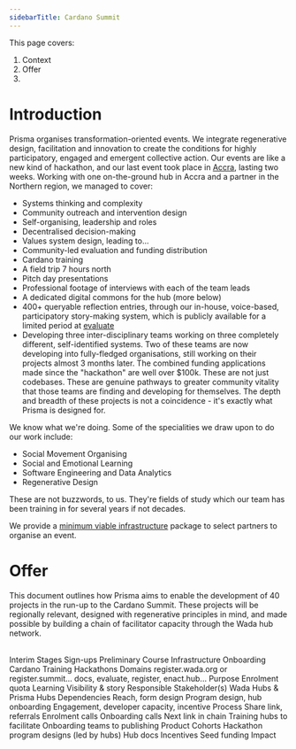 ```yaml
---
sidebarTitle: Cardano Summit
---
```



This page covers:

1. Context 
2. Offer
3. 

# Introduction
Prisma organises transformation-oriented events. We integrate regenerative design, facilitation and innovation to create the conditions for highly participatory, engaged and emergent <span className="text-prisma-b">collective action</span>. Our events are like <span className="text-prisma-b">a new kind of hackathon</span>, and our last event took place in [Accra](/events/accra), lasting two weeks. Working with one on-the-ground hub in Accra and a partner in the Northern region, we managed to cover:

- Systems thinking and complexity
- Community outreach and intervention design
- Self-organising, leadership and roles
- Decentralised decision-making
- Values system design, leading to...
- Community-led evaluation and funding distribution
- Cardano training
- A field trip 7 hours north
- Pitch day presentations
- Professional footage of interviews with each of the team leads
- A dedicated digital commons for the hub (more below)
- 400+ queryable reflection entries, through our in-house, voice-based, participatory story-making system, which is publicly available for a limited period at [evaluate](https://evaluate.prisma.events)
- Developing three inter-disciplinary teams working on three completely different, self-identified systems. Two of these teams are now developing into fully-fledged organisations, still working on their projects almost 3 months later. The combined funding applications made since the "hackathon" are well over $100k. These are not just codebases. These are genuine pathways to greater community vitality that those teams are finding and developing for themselves. The depth and breadth of these projects is not a coincidence - it's exactly what Prisma is designed for. 

We know what we're doing. Some of the specialities we draw upon to do our work include:

- Social Movement Organising
- Social and Emotional Learning
- Software Engineering and Data Analytics
- Regenerative Design

These are not buzzwords, to us. They're fields of study which our team has been training in for several years if not decades. 

We provide a [minimum viable infrastructure](/patterns/minimum-viable-infrastructure) package to select partners to organise an event.

# Offer
This document outlines how Prisma aims to enable the development of <span className="text-prisma-b">40 projects</span> in the run-up to the Cardano Summit. These projects will be regionally relevant, designed with regenerative principles in mind, and made possible by building a chain of facilitator capacity through the Wada hub network. 

<br/>

<Table>
  <thead>
    <Table.Tr>
      <Table.Th>Interim Stages</Table.Th>
      <Table.Th>Sign-ups</Table.Th>
      <Table.Th>Preliminary Course</Table.Th>
      <Table.Th>Infrastructure Onboarding</Table.Th>
      <Table.Th>Cardano Training</Table.Th>
      <Table.Th>Hackathons</Table.Th>
    </Table.Tr>
  </thead>
  <tbody>
    <Table.Tr>
      <Table.Td>Domains</Table.Td>
      <Table.Td>register.wada.org or register.summit...</Table.Td>
      <Table.Td></Table.Td>
      <Table.Td>docs, evaluate, register, enact.hub...</Table.Td>
      <Table.Td></Table.Td>
      <Table.Td></Table.Td>
    </Table.Tr>
    <Table.Tr>
      <Table.Td>Purpose</Table.Td>
      <Table.Td>Enrolment quota</Table.Td>
      <Table.Td>Learning</Table.Td>
      <Table.Td>Visibility & story</Table.Td>
      <Table.Td></Table.Td>
      <Table.Td></Table.Td>
    </Table.Tr>
    <Table.Tr>
      <Table.Td>Responsible Stakeholder(s)</Table.Td>
      <Table.Td>Wada</Table.Td>
      <Table.Td>Hubs & Prisma</Table.Td>
      <Table.Td>Hubs</Table.Td>
      <Table.Td></Table.Td>
      <Table.Td></Table.Td>
    </Table.Tr>
    <Table.Tr>
      <Table.Td>Dependencies</Table.Td>
      <Table.Td>Reach, form design</Table.Td>
      <Table.Td>Program design, hub onboarding</Table.Td>
      <Table.Td>Engagement, developer capacity, incentive</Table.Td>
      <Table.Td></Table.Td>
      <Table.Td></Table.Td>
    </Table.Tr>
    <Table.Tr>
      <Table.Td>Process</Table.Td>
      <Table.Td>Share link, referrals</Table.Td>
      <Table.Td>Enrolment calls</Table.Td>
      <Table.Td>Onboarding calls</Table.Td>
      <Table.Td></Table.Td>
      <Table.Td></Table.Td>
    </Table.Tr>
    <Table.Tr>
      <Table.Td>Next link in chain</Table.Td>
      <Table.Td></Table.Td>
      <Table.Td>Training hubs to facilitate</Table.Td>
      <Table.Td>Onboarding teams to publishing</Table.Td>
      <Table.Td></Table.Td>
      <Table.Td></Table.Td>
    </Table.Tr>
    <Table.Tr>
      <Table.Td>Product</Table.Td>
      <Table.Td>Cohorts</Table.Td>
      <Table.Td>Hackathon program designs (led by hubs)</Table.Td>
      <Table.Td>Hub docs</Table.Td>
      <Table.Td></Table.Td>
      <Table.Td></Table.Td>
    </Table.Tr>
    <Table.Tr>
      <Table.Td>Incentives</Table.Td>
      <Table.Td>Seed funding</Table.Td>
      <Table.Td>Impact</Table.Td>
      <Table.Td></Table.Td>
      <Table.Td></Table.Td>
      <Table.Td></Table.Td>
    </Table.Tr>
  </tbody>
</Table>
